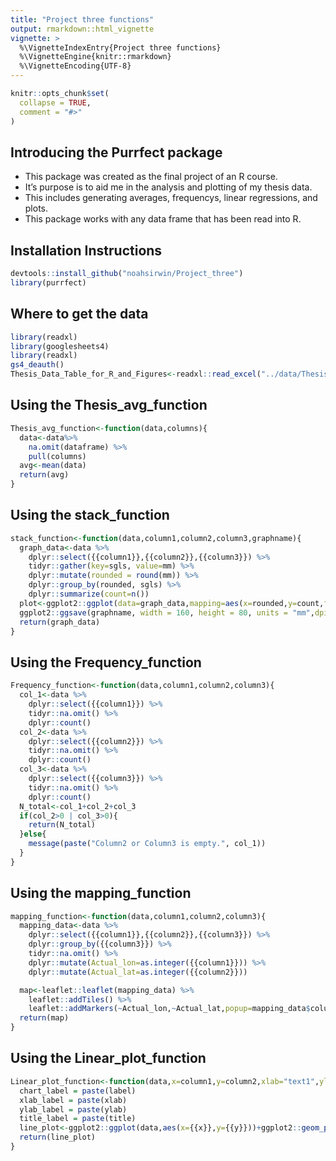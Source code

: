 ```yaml
---
title: "Project three functions"
output: rmarkdown::html_vignette
vignette: >
  %\VignetteIndexEntry{Project three functions}
  %\VignetteEngine{knitr::rmarkdown}
  %\VignetteEncoding{UTF-8}
---
```


```r
knitr::opts_chunk$set(
  collapse = TRUE,
  comment = "#>"
)
```
## Introducing the Purrfect package
+ This package was created as the final project of an R course. 
+ It's purpose is to aid me in the analysis and plotting of my thesis data. 
+ This includes generating averages, frequencys, linear regressions, and plots. 
+ This package works with any data frame that has been read into R. 

## Installation Instructions

```r
devtools::install_github("noahsirwin/Project_three")
library(purrfect)
```

## Where to get the data
```r
library(readxl)
library(googlesheets4)
library(readxl)
gs4_deauth()
Thesis_Data_Table_for_R_and_Figures<-readxl::read_excel("../data/Thesis Data Table for R and Figures.xlsx")
```

## Using the Thesis_avg_function
```r
Thesis_avg_function<-function(data,columns){
  data<-data%>%
    na.omit(dataframe) %>%
    pull(columns)
  avg<-mean(data)
  return(avg)
}
```

## Using the stack_function
```r
stack_function<-function(data,column1,column2,column3,graphname){
  graph_data<-data %>%
    dplyr::select({{column1}},{{column2}},{{column3}}) %>%
    tidyr::gather(key=sgls, value=mm) %>%
    dplyr::mutate(rounded = round(mm)) %>%
    dplyr::group_by(rounded, sgls) %>%
    dplyr::summarize(count=n())
  plot<-ggplot2::ggplot(data=graph_data,mapping=aes(x=rounded,y=count,fill=sgls))+ggplot2::geom_col(position = position_stack())+xlab("SGL's (mm)")+ylab("Frequency")
  ggplot2::ggsave(graphname, width = 160, height = 80, units = "mm",dpi = 300)
  return(graph_data)
}
```

## Using the Frequency_function 
```r
Frequency_function<-function(data,column1,column2,column3){
  col_1<-data %>%
    dplyr::select({{column1}}) %>%
    tidyr::na.omit() %>%
    dplyr::count()
  col_2<-data %>%
    dplyr::select({{column2}}) %>%
    tidyr::na.omit() %>%
    dplyr::count()
  col_3<-data %>%
    dplyr::select({{column3}}) %>%
    tidyr::na.omit() %>%
    dplyr::count()
  N_total<-col_1+col_2+col_3
  if(col_2>0 | col_3>0){
    return(N_total)
  }else{
    message(paste("Column2 or Column3 is empty.", col_1))
  }
}
```

## Using the mapping_function
```r
mapping_function<-function(data,column1,column2,column3){
  mapping_data<-data %>%
    dplyr::select({{column1}},{{column2}},{{column3}}) %>%
    dplyr::group_by({{column3}}) %>%
    tidyr::na.omit() %>%
    dplyr::mutate(Actual_lon=as.integer({{column1}})) %>%
    dplyr::mutate(Actual_lat=as.integer({{column2}}))

  map<-leaflet::leaflet(mapping_data) %>%
    leaflet::addTiles() %>%
    leaflet::addMarkers(~Actual_lon,~Actual_lat,popup=mapping_data$column3)
  return(map)
}
```

## Using the Linear_plot_function
```r
Linear_plot_function<-function(data,x=column1,y=column2,xlab="text1",ylab="text2",title="text3",label="text4"){
  chart_label = paste(label)
  xlab_label = paste(xlab)
  ylab_label = paste(ylab)
  title_label = paste(title)
  line_plot<-ggplot2::ggplot(data,aes(x={{x}},y={{y}}))+ggplot2::geom_point()+ggplot2::geom_smooth(method="lm",color="black",size=0.5,fill="gray")+ labs(x=xlab_label,y=ylab_label, title=title_label)+annotate("text",x=20,y=28,label=chart_label,parse=T)+theme_bw()
  return(line_plot)
}
```
